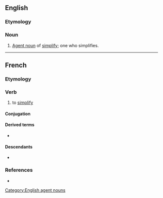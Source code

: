==English==

===Etymology===
{{suffix|en|simplify|er}}

===Noun===
{{en-noun}}

# [[agent noun|Agent noun]] of [[simplify]]; one who simplifies.

[[Category:English agent nouns]]

----

==French==

===Etymology===
{{suffix|fr|simple|ifier}}

===Verb===
{{fr-verb}}

# to [[simplify]]

====Conjugation====
{{fr-conj-auto}}

====Derived terms====
* {{l|fr|simplification}}

====Descendants====
* {{desc|en|simplify}}

===References===
* {{R:TLFi}}